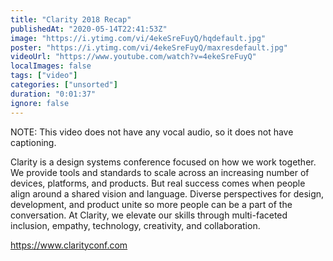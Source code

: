 ```yaml
---
title: "Clarity 2018 Recap"
publishedAt: "2020-05-14T22:41:53Z"
image: "https://i.ytimg.com/vi/4ekeSreFuyQ/hqdefault.jpg"
poster: "https://i.ytimg.com/vi/4ekeSreFuyQ/maxresdefault.jpg"
videoUrl: "https://www.youtube.com/watch?v=4ekeSreFuyQ"
localImages: false
tags: ["video"]
categories: ["unsorted"]
duration: "0:01:37"
ignore: false
---
```

NOTE: This video does not have any vocal audio, so it does not have captioning.

Clarity is a design systems conference focused on how we work together. We provide tools and standards to scale across an increasing number of devices, platforms, and products. But real success comes when people align around a shared vision and language. Diverse perspectives for design, development, and product unite so more people can be a part of the conversation. At Clarity, we elevate our skills through multi-faceted inclusion, empathy, technology, creativity, and collaboration.

https://www.clarityconf.com
